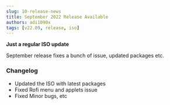 ```yaml
---
slug: 10-release-news
title: September 2022 Release Available
authors: adi1090x
tags: [v22.09, release, iso]
---
```


**Just a regular ISO update**

September release fixes a bunch of issue, updated packages etc.

<!--truncate-->

### Changelog

- Updated the ISO with latest packages
- Fixed Rofi menu and applets issue
- Fixed Minor bugs, etc
